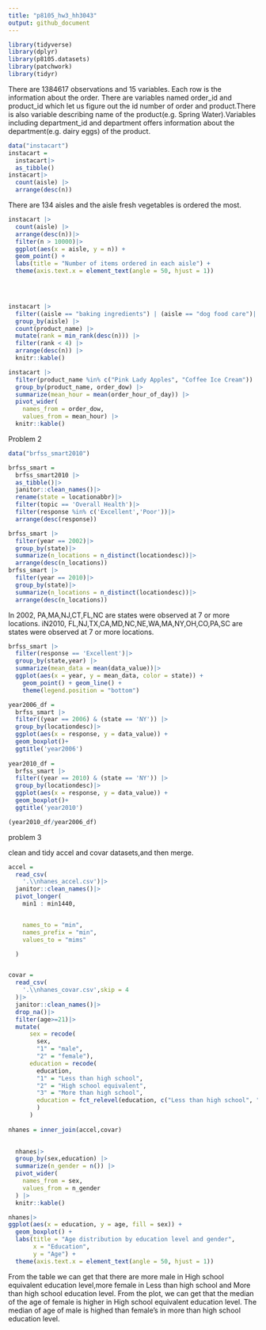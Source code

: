 ```yaml
---
title: "p8105_hw3_hh3043"
output: github_document
---
```

```r
library(tidyverse)
library(dplyr)
library(p8105.datasets)
library(patchwork)
library(tidyr)
```
There are 1384617 observations and 15 variables. Each row is the information about the order. There are variables named order_id and product_id which let us figure out the id number of order and product.There is also variable describing name of the product(e.g. Spring Water).Variables including department_id and department offers information about the department(e.g. dairy eggs) of the product.

```r
data("instacart")
instacart =
  instacart|>
  as_tibble()
instacart|>
  count(aisle) |>
  arrange(desc(n))

```
There are 134 aisles and the aisle fresh vegetables is ordered the most.

```r
instacart |>
  count(aisle) |>
  arrange(desc(n))|>
  filter(n > 10000)|>
  ggplot(aes(x = aisle, y = n)) + 
  geom_point() +
  labs(title = "Number of items ordered in each aisle") +
  theme(axis.text.x = element_text(angle = 50, hjust = 1))


  

```

```r
instacart |>
  filter((aisle == "baking ingredients") | (aisle == "dog food care")| (aisle == "packaged vegetables fruits")) |>
  group_by(aisle) |>
  count(product_name) |>
  mutate(rank = min_rank(desc(n))) |>
  filter(rank < 4) |>
  arrange(desc(n)) |>
  knitr::kable()
```

```r
instacart |>
  filter(product_name %in% c("Pink Lady Apples", "Coffee Ice Cream")) |>
  group_by(product_name, order_dow) |>
  summarize(mean_hour = mean(order_hour_of_day)) |>
  pivot_wider(
    names_from = order_dow,
    values_from = mean_hour) |>
  knitr::kable()
```

Problem 2

```r

data("brfss_smart2010")

brfss_smart = 
  brfss_smart2010 |>
  as_tibble()|>
  janitor::clean_names()|>
  rename(state = locationabbr)|>
  filter(topic == 'Overall Health')|>
  filter(response %in% c('Excellent','Poor'))|>
  arrange(desc(response))
```

```r
brfss_smart |>
  filter(year == 2002)|>
  group_by(state)|>
  summarize(n_locations = n_distinct(locationdesc))|>
  arrange(desc(n_locations))
brfss_smart |>
  filter(year == 2010)|>
  group_by(state)|>
  summarize(n_locations = n_distinct(locationdesc))|>
  arrange(desc(n_locations))

```
In 2002, PA,MA,NJ,CT,FL,NC are states were observed at 7 or more locations.
iN2010, FL,NJ,TX,CA,MD,NC,NE,WA,MA,NY,OH,CO,PA,SC are states were observed at 7 or more locations.

```r
brfss_smart |>
  filter(response == 'Excellent')|>
  group_by(state,year) |>
  summarize(mean_data = mean(data_value))|>
  ggplot(aes(x = year, y = mean_data, color = state)) + 
    geom_point() + geom_line() +
    theme(legend.position = "bottom")
```


```r
year2006_df = 
  brfss_smart |>
  filter((year == 2006) & (state == 'NY')) |>
  group_by(locationdesc)|>
  ggplot(aes(x = response, y = data_value)) + 
  geom_boxplot()+
  ggtitle('year2006')
 
year2010_df = 
  brfss_smart |>
  filter((year == 2010) & (state == 'NY')) |>
  group_by(locationdesc)|>
  ggplot(aes(x = response, y = data_value)) + 
  geom_boxplot()+
  ggtitle('year2010')

(year2010_df/year2006_df)

```


problem 3

clean and tidy accel and covar datasets,and then merge.
```r
accel = 
  read_csv(
    '.\\nhanes_accel.csv')|> 
  janitor::clean_names()|>
  pivot_longer(
    min1 : min1440,


    names_to = "min",
    names_prefix = "min",
    values_to = "mims"

  )


covar = 
  read_csv(
    '.\\nhanes_covar.csv',skip = 4
  )|>
  janitor::clean_names()|>
  drop_na()|>
  filter(age>=21)|>
  mutate(
      sex = recode(
        sex,
        "1" = "male", 
        "2" = "female"),
      education = recode(
        education, 
        "1" = "Less than high school",
        "2" = "High school equivalent",
        "3" = "More than high school",
        education = fct_relevel(education, c("Less than high school", "High school equivalent","More than high school"))
        )
      ) 
  
nhanes = inner_join(accel,covar)
  


```


```r

  
  nhanes|>
  group_by(sex,education) |> 
  summarize(n_gender = n()) |> 
  pivot_wider(
    names_from = sex,
    values_from = n_gender
  ) |> 
  knitr::kable()

nhanes|> 
ggplot(aes(x = education, y = age, fill = sex)) +
  geom_boxplot() +
  labs(title = "Age distribution by education level and gender",
       x = "Education",
       y = "Age") +
  theme(axis.text.x = element_text(angle = 50, hjust = 1))
```

From the table we can get that there are more male in High school equivalent education level,more female in Less than high school and More than high school education level.
From the plot, we can get that the median of the age of female is higher in High school equivalent education level. The median of age of male is highed than female's in more than high school education level.




